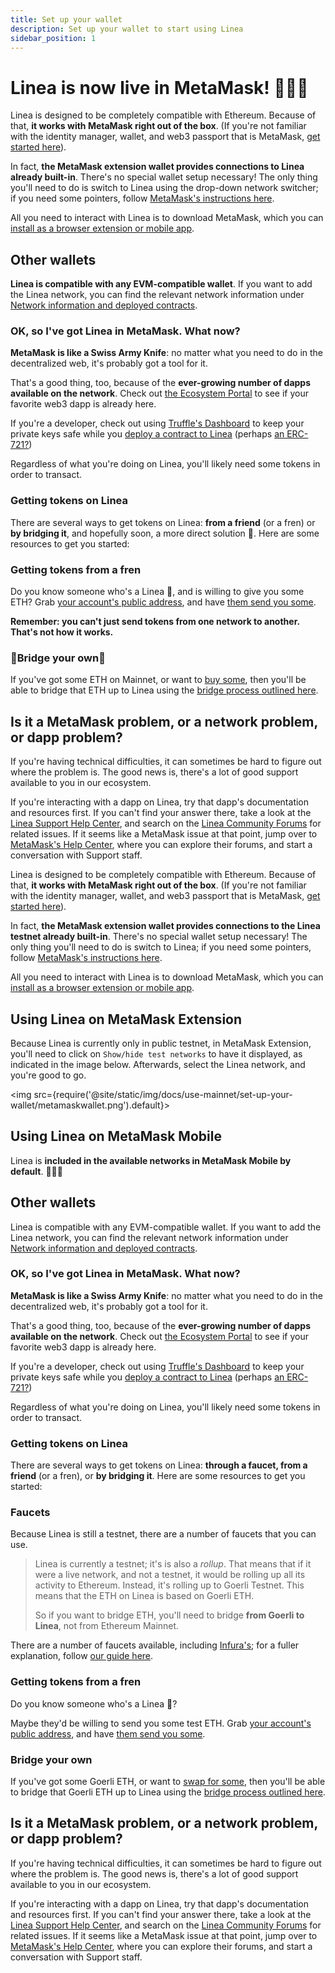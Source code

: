 ```yaml
---
title: Set up your wallet
description: Set up your wallet to start using Linea
sidebar_position: 1
---
```



<Tabs className="my-tabs">
  <TabItem value="Mainnet" label="Mainnet" default>

# Linea is now live in MetaMask! 💖🦊🚀

Linea is designed to be completely compatible with Ethereum. Because of that, **it works with MetaMask right out of the box**. (If you're not familiar with the identity manager, wallet, and web3 passport that is MetaMask, [get started here](https://support.metamask.io/hc/en-us/articles/360015489531)).

In fact, **the MetaMask extension wallet provides connections to Linea already built-in**. There's no special wallet setup necessary! The only thing you'll need to do is switch to Linea using the drop-down network switcher; if you need some pointers, follow [MetaMask's instructions here](https://support.metamask.io/hc/en-us/articles/16367251716251).

All you need to interact with Linea is to download MetaMask, which you can [install as a browser extension or mobile app](https://metamask.io/download/).

## Other wallets

**Linea is compatible with any EVM-compatible wallet**. If you want to add the Linea network, you can find the relevant network information under [Network information and deployed contracts](./info-contracts.md).

### OK, so I've got Linea in MetaMask. What now?

**MetaMask is like a Swiss Army Knife**: no matter what you need to do in the decentralized web, it's probably got a tool for it.

That's a good thing, too, because of the **ever-growing number of dapps available on the network**. Check out [the Ecosystem Portal](https://linea.build/apps) to see if your favorite web3 dapp is already here.

If you're a developer, check out using [Truffle's Dashboard](https://trufflesuite.com/blog/introducing-truffle-dashboard/) to keep your private keys safe while you [deploy a contract to Linea](https://docs.linea.build/build-on-linea/quickstart/deploy-smart-contract/truffle) (perhaps [an ERC-721?](https://levelup.gitconnected.com/deploy-an-erc-721-contract-on-linea-using-infura-and-truffle-27e5c15c401f))

Regardless of what you're doing on Linea, you'll likely need some tokens in order to transact.

### Getting tokens on Linea

There are several ways to get tokens on Linea: **from a friend** (or a fren) or **by bridging it**, and hopefully soon, a more direct solution 👀. Here are some resources to get you started:

### Getting tokens from a fren

Do you know someone who's a Linea 🐳, and is willing to give you some ETH? Grab [your account's public address](https://support.metamask.io/hc/en-us/articles/360015289512), and have [them send you some](./transact.md).

**Remember: you can't just send tokens from one network to another. That's not how it works.**

### 🌉Bridge your own🌉

If you've got some ETH on Mainnet, or want to [buy some](https://support.metamask.io/hc/en-us/articles/360058239311), then you'll be able to bridge that ETH up to Linea using the [bridge process outlined here](./bridges-of-linea/index.md).

## Is it a MetaMask problem, or a network problem, or dapp problem?

If you're having technical difficulties, it can sometimes be hard to figure out where the problem is. The good news is, there's a lot of good support available to you in our ecosystem.

If you're interacting with a dapp on Linea, try that dapp's documentation and resources first. If you can't find your answer there, take a look at the [Linea Support Help Center](https://support.linea.build), and search on the [Linea Community Forums](https://community.linea.build) for related issues. If it seems like a MetaMask issue at that point, jump over to [MetaMask's Help Center](https://support.metamask.io), where you can explore their forums, and start a conversation with Support staff.
  
  </TabItem>
  <TabItem value="Testnet" label="Testnet">


Linea is designed to be completely compatible with Ethereum. Because of that, **it works with MetaMask right out of the box**. (If you're not familiar with the identity manager, wallet, and web3 passport that is MetaMask, [get started here](https://support.metamask.io/hc/en-us/articles/360015489531)).

In fact, **the MetaMask extension wallet provides connections to the Linea testnet already built-in**. There's no special wallet setup necessary! The only thing you'll need to do is switch to Linea; if you need some pointers, follow [MetaMask's instructions here](https://support.metamask.io/hc/en-us/articles/16367251716251).

All you need to interact with Linea is to download MetaMask, which you can [install as a browser extension or mobile app](https://metamask.io/download/).

## Using Linea on MetaMask Extension

Because Linea is currently only in public testnet, in MetaMask Extension, you'll need to click on `Show/hide test networks` to have it displayed, as indicated in the image below. Afterwards, select the Linea network, and you're good to go.

<img src={require('@site/static/img/docs/use-mainnet/set-up-your-wallet/metamaskwallet.png').default}></img>
<br/>

## Using Linea on MetaMask Mobile

Linea is **included in the available networks in MetaMask Mobile by default**. 💖🦊🚀

## Other wallets

Linea is compatible with any EVM-compatible wallet. If you want to add the Linea network, you can find the relevant network information under [Network information and deployed contracts](./info-contracts.md).

### OK, so I've got Linea in MetaMask. What now?

**MetaMask is like a Swiss Army Knife**: no matter what you need to do in the decentralized web, it's probably got a tool for it.

That's a good thing, too, because of the **ever-growing number of dapps available on the network**. Check out [the Ecosystem Portal](https://goerli.linea.build/explore) to see if your favorite web3 dapp is already here.

If you're a developer, check out using [Truffle's Dashboard](https://trufflesuite.com/blog/introducing-truffle-dashboard/) to keep your private keys safe while you [deploy a contract to Linea](https://docs.linea.build/build-on-linea/quickstart/deploy-smart-contract/truffle) (perhaps [an ERC-721?](https://levelup.gitconnected.com/deploy-an-erc-721-contract-on-linea-using-infura-and-truffle-27e5c15c401f))

Regardless of what you're doing on Linea, you'll likely need some tokens in order to transact.

### Getting tokens on Linea

There are several ways to get tokens on Linea: **through a faucet, from a friend** (or a fren), or **by bridging it**. Here are some resources to get you started:

### Faucets

Because Linea is still a testnet, there are a number of faucets that you can use.

> Linea is currently a testnet; it's is also a _rollup_. That means that if it were a live network, and not a testnet, it would be rolling up all its activity to Ethereum. Instead, it's rolling up to Goerli Testnet. This means that the ETH on Linea is based on Goerli ETH.
>
> So if you want to bridge ETH, you'll need to bridge **from Goerli to Linea**, not from Ethereum Mainnet.

There are a number of faucets available, including [Infura's](https://www.infura.io/faucet/linea); for a fuller explanation, follow [our guide here](fund.md).

### Getting tokens from a fren

Do you know someone who's a Linea 🐳?

Maybe they'd be willing to send you some test ETH. Grab [your account's public address](https://support.metamask.io/hc/en-us/articles/360015289512), and have [them send you some](./transact.md).

### Bridge your own

If you've got some Goerli ETH, or want to [swap for some](https://support.metamask.io/hc/en-us/articles/4415426473499-Third-party-swaps-platforms), then you'll be able to bridge that Goerli ETH up to Linea using the [bridge process outlined here](../build-on-linea/use-linea-testnet/bridge-funds/index.md).

## Is it a MetaMask problem, or a network problem, or dapp problem?

If you're having technical difficulties, it can sometimes be hard to figure out where the problem is. The good news is, there's a lot of good support available to you in our ecosystem.

If you're interacting with a dapp on Linea, try that dapp's documentation and resources first. If you can't find your answer there, take a look at the [Linea Support Help Center](https://support.linea.build), and search on the [Linea Community Forums](https://community.linea.build) for related issues. If it seems like a MetaMask issue at that point, jump over to [MetaMask's Help Center](https://support.metamask.io), where you can explore their forums, and start a conversation with Support staff.
  
  </TabItem>
</Tabs>